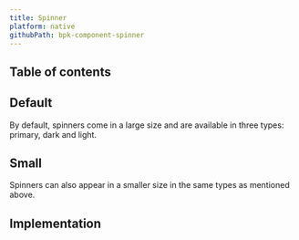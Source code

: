 ```yaml
---
title: Spinner
platform: native
githubPath: bpk-component-spinner
---
```




## Table of contents

## Default

By default, spinners come in a large size and are available in three types: primary, dark and light.

<NativeComponentScreenshots
  iOS={iosSpinnerDefault}
  iOSAltText="iOS default spinner"
  android={androidSpinnerDefault}
  androidAltText="Android default spinner" />

## Small

Spinners can also appear in a smaller size in the same types as mentioned above.

<NativeComponentScreenshots
  iOS={iosSpinnerSmall}
  iOSAltText="iOS small spinner"
  android={androidSpinnerSmall}
  androidAltText="Android small spinner" />

## Implementation

<Readme file={readme} />
